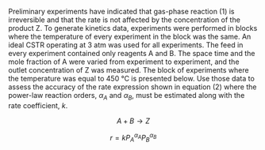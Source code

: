Preliminary experiments have indicated that gas-phase reaction (1) is irreversible and that the rate is not affected by the concentration of the product Z. To generate kinetics data, experiments were performed in blocks where the temperature of every experiment in the block was the same. An ideal CSTR operating at 3 atm was used for all experiments. The feed in every experiment contained only reagents A and B. The space time and the mole fraction of A were varied from experiment to experiment, and the outlet concentration of Z was measured. The block of experiments where the temperature was equal to 450 °C is presented below. Use those data to assess the accuracy of the rate expression shown in equation (2) where the power-law reaction orders, $\alpha_A$ and $\alpha_B$, must be estimated along with the rate coefficient, $k$.

$$
A + B \rightarrow Z \tag{1}
$$

$$
r = kP_A^{\alpha_A} P_B^{\alpha_B} \tag{2}
$$